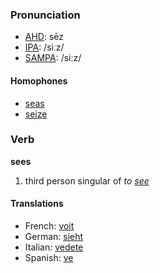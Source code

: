 ===Pronunciation===
*[[w:AHD|AHD]]: sēz
*[[w:IPA|IPA]]: /siːz/
*[[w:SAMPA|SAMPA]]: /si:z/
====Homophones====
*[[seas]]
*[[seize]]

===Verb===
'''sees'''

# third person singular of ''to [[see]]''

==== Translations ====
*French: [[voit]]
*German: [[sieht]]
*Italian: [[vedete]]
*Spanish: [[ve]]
